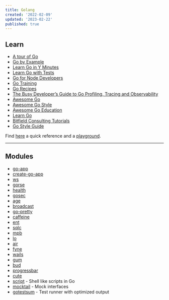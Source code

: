 ```yaml
---
title: Golang
created: '2022-02-09'
updated: '2023-02-22'
published: true
---
```


## Learn

-   [A tour of Go](https://tour.golang.org/)
-   [Go by Example](https://gobyexample.com/)
-   [Learn Go in Y Minutes](https://learnxinyminutes.com/docs/go/)
-   [Learn Go with Tests](https://quii.gitbook.io/learn-go-with-tests/)
-   [Go for Node Developers](https://github.com/miguelmota/golang-for-nodejs-developers)
-   [Go Training](https://github.com/ardanlabs/gotraining/tree/master/reading)
-   [Go Recipes](https://github.com/nikolaydubina/go-recipes)
-   [The Busy Developer’s Guide to Go Profiling, Tracing and Observability](https://github.com/DataDog/go-profiler-notes/blob/main/guide/README.md)
-   [Awesome Go](https://github.com/avelino/awesome-go)
-   [Awesome Go Style](https://github.com/dgryski/awesome-go-style)
-   [Awesome Go Education](https://mehdihadeli.github.io/awesome-go-education/)
-   [Learn Go](https://github.com/inancgumus/learngo)
-   [Bitfield Consulting Tutorials](https://bitfieldconsulting.com/golang)
-   [Go Style Guide](https://google.github.io/styleguide/go/guide)

Find [here](https://encore.dev/guide/go.mod) a quick reference and a [playground](https://goplay.tools/).

---

## Modules

-   [go-app](https://github.com/maxence-charriere/go-app)
-   [create-go-app](https://github.com/create-go-app/cli)
-   [ws](https://github.com/gobwas/ws)
-   [gorse](https://github.com/zhenghaoz/gorse)
-   [health](https://github.com/alexliesenfeld/health)
-   [gosec](https://github.com/securego/gosec)
-   [age](https://github.com/FiloSottile/age)
-   [broadcast](https://github.com/teivah/broadcast)
-   [go-pretty](https://github.com/jedib0t/go-pretty)
-   [caffeine](https://github.com/rehacktive/caffeine)
-   [ent](https://github.com/ent/ent)
-   [sqlc](https://github.com/kyleconroy/sqlc)
-   [mpb](https://github.com/vbauerster/mpb)
-   [lo](https://github.com/samber/lo)
-   [air](https://github.com/cosmtrek/air)
-   [fyne](https://github.com/fyne-io/fyne)
-   [wails](https://github.com/wailsapp/wails)
-   [gum](https://github.com/charmbracelet/gum)
-   [bud](https://github.com/livebud/bud)
-   [progressbar](https://github.com/schollz/progressbar)
-   [cute](https://github.com/zakaria-chahboun/cute)
-   [script](https://github.com/bitfield/script) - Shell like scripts in Go
-   [mocktail](https://github.com/traefik/mocktail) - Mock interfaces
-   [gotestsum](https://github.com/gotestyourself/gotestsum) - Test runner with optimized output
